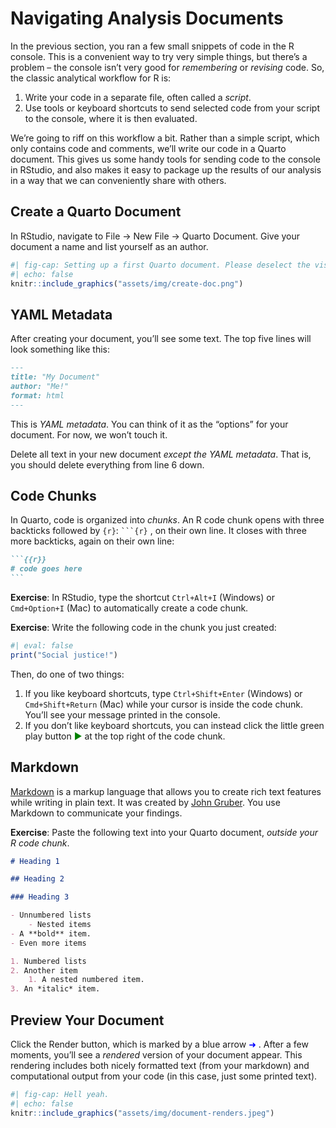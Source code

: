 # Navigating Analysis Documents

In the previous section, you ran a few small snippets of code in the R console. This is a convenient way to try very simple things, but there's a problem -- the console isn't very good for *remembering* or *revising* code. So, the classic analytical workflow for R is: 

1. Write your code in a separate file, often called a *script*.
2. Use tools or keyboard shortcuts to send selected code from your script to the console, where it is then evaluated. 

We're going to riff on this workflow a bit. Rather than a simple script, which only contains code and comments, we'll write our code in a Quarto document. This gives us some handy tools for sending code to the console in RStudio, and also makes it easy to package up the results of our analysis in a way that we can conveniently share with others. 

## Create a Quarto Document

In RStudio, navigate to File -> New File -> Quarto Document. Give your document a name and list yourself as an author. 

```r
#| fig-cap: Setting up a first Quarto document. Please deselect the visual markdown editor (bottom checkbox). 
#| echo: false
knitr::include_graphics("assets/img/create-doc.png")
```

## YAML Metadata

After creating your document, you'll see some text. The top five lines will look something like this:  

```` markdown
---
title: "My Document"
author: "Me!"
format: html
---
````

This is *YAML metadata*. You can think of it as the "options" for your document. For now, we won't touch it. 

Delete all text in your new document *except the YAML metadata*. That is, you should delete everything from line 6 down. 


## Code Chunks

In Quarto, code is organized into *chunks*. An R code chunk opens with three backticks followed by `{r}`: ` ```{r}` , on their own line. It closes with three more backticks, again on their own line: 

```` markdown
```{{r}}
# code goes here
```
````

::: {.callout-note}
**Exercise**: In RStudio, type the shortcut `Ctrl+Alt+I` (Windows) or `Cmd+Option+I` (Mac) to automatically create a code chunk. 
:::

::: {.callout-note}
**Exercise**: Write the following code in the chunk you just created: 

````r
#| eval: false
print("Social justice!")
````

Then, do one of two things: 

1. If you like keyboard shortcuts, type `Ctrl+Shift+Enter` (Windows) or `Cmd+Shift+Return` (Mac) while your cursor is inside the code chunk. You'll see your message printed in the console. 
2. If you don't like keyboard shortcuts, you can instead click the little green play button <span style="color: green"> ▶ </span> at the top right of the code chunk. 
:::


## Markdown

[Markdown](https://www.markdownguide.org/getting-started/) is a markup language that allows you to create rich text features while writing in plain text. It was created by [John Gruber](https://daringfireball.net/projects/markdown/). You use Markdown to communicate your findings. 

::: {.callout-note}

**Exercise**: Paste the following text into your Quarto document, *outside your R code chunk*.

````markdown
# Heading 1

## Heading 2

### Heading 3

- Unnumbered lists
    - Nested items
- A **bold** item. 
- Even more items

1. Numbered lists
2. Another item
    1. A nested numbered item.
3. An *italic* item. 
````
:::

## Preview Your Document

Click the Render button, which is marked by a blue arrow <span style="color: blue"> ➜ </span>. After a few moments, you'll see a *rendered* version of your document appear. This rendering includes both nicely formatted text (from your markdown) and computational output from your code (in this case, just some printed text). 

```r
#| fig-cap: Hell yeah. 
#| echo: false
knitr::include_graphics("assets/img/document-renders.jpeg")
```

